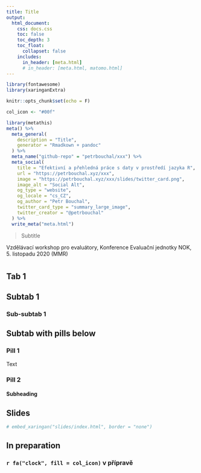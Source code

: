 ```yaml
---
title: Title
output:
  html_document:
    css: docs.css
    toc: false
    toc_depth: 3
    toc_float:
      collapset: false
    includes:
      in_header: [meta.html]
      # in_header: [meta.html, matomo.html]
---
```


```r
library(fontawesome)
library(xaringanExtra)

knitr::opts_chunk$set(echo = F)

col_icon <- "#00f"
```


```r
library(metathis)
meta() %>%
  meta_general(
    description = "Title",
    generator = "Rmadkown + pandoc"
  ) %>% 
  meta_name("github-repo" = "petrbouchal/xxx") %>% 
  meta_social(
    title = "Efektivní a přehledná práce s daty v prostředí jazyka R",
    url = "https://petrbouchal.xyz/xxx",
    image = "https://petrbouchal.xyz/xxx/slides/twitter_card.png",
    image_alt = "Social Alt",
    og_type = "website",
    og_locale = "cs_CZ",
    og_author = "Petr Bouchal",
    twitter_card_type = "summary_large_image",
    twitter_creator = "@petrbouchal"
  ) %>% 
  write_meta("meta.html")
```

> Subtitle

Vzdělávací workshop pro evaluátory, Konference Evaluační jednotky NOK, 5. listopadu 2020 (MMR)

# {.tabset}

## Tab 1

## Subtab 1

### Sub-subtab 1

## Subtab with pills below {#materialy .tabset .tabset-pills}

### Pill 1

Text

### Pill 2

#### Subheading

## Slides 

```r
# embed_xaringan("slides/index.html", border = "none")
```


## In preparation

### `r fa("clock", fill = col_icon)` v přípravě

